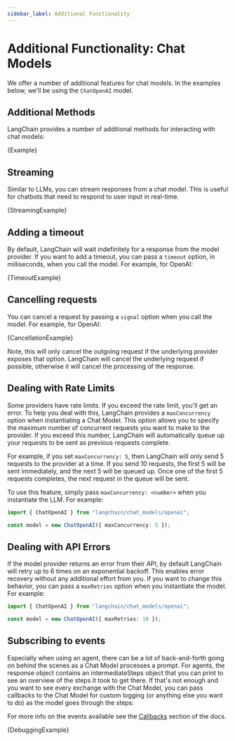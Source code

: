```yaml
---
sidebar_label: Additional Functionality
---
```



# Additional Functionality: Chat Models

We offer a number of additional features for chat models. In the examples below, we'll be using the `ChatOpenAI` model.

## Additional Methods

LangChain provides a number of additional methods for interacting with chat models:

<CodeBlock language="typescript">{Example}</CodeBlock>

## Streaming

Similar to LLMs, you can stream responses from a chat model. This is useful for chatbots that need to respond to user input in real-time.

<CodeBlock language="typescript">{StreamingExample}</CodeBlock>

## Adding a timeout

By default, LangChain will wait indefinitely for a response from the model provider. If you want to add a timeout, you can pass a `timeout` option, in milliseconds, when you call the model. For example, for OpenAI:

<CodeBlock language="typescript">{TimeoutExample}</CodeBlock>

## Cancelling requests

You can cancel a request by passing a `signal` option when you call the model. For example, for OpenAI:

<CodeBlock language="typescript">{CancellationExample}</CodeBlock>

Note, this will only cancel the outgoing request if the underlying provider exposes that option. LangChain will cancel the underlying request if possible, otherwise it will cancel the processing of the response.

## Dealing with Rate Limits

Some providers have rate limits. If you exceed the rate limit, you'll get an error. To help you deal with this, LangChain provides a `maxConcurrency` option when instantiating a Chat Model. This option allows you to specify the maximum number of concurrent requests you want to make to the provider. If you exceed this number, LangChain will automatically queue up your requests to be sent as previous requests complete.

For example, if you set `maxConcurrency: 5`, then LangChain will only send 5 requests to the provider at a time. If you send 10 requests, the first 5 will be sent immediately, and the next 5 will be queued up. Once one of the first 5 requests completes, the next request in the queue will be sent.

To use this feature, simply pass `maxConcurrency: <number>` when you instantiate the LLM. For example:

```typescript
import { ChatOpenAI } from "langchain/chat_models/openai";

const model = new ChatOpenAI({ maxConcurrency: 5 });
```

## Dealing with API Errors

If the model provider returns an error from their API, by default LangChain will retry up to 6 times on an exponential backoff. This enables error recovery without any additional effort from you. If you want to change this behavior, you can pass a `maxRetries` option when you instantiate the model. For example:

```typescript
import { ChatOpenAI } from "langchain/chat_models/openai";

const model = new ChatOpenAI({ maxRetries: 10 });
```

## Subscribing to events

Especially when using an agent, there can be a lot of back-and-forth going on behind the scenes as a Chat Model processes a prompt. For agents, the response object contains an intermediateSteps object that you can print to see an overview of the steps it took to get there. If that's not enough and you want to see every exchange with the Chat Model, you can pass callbacks to the Chat Model for custom logging (or anything else you want to do) as the model goes through the steps:

For more info on the events available see the [Callbacks](/docs/production/callbacks/) section of the docs.

<CodeBlock language="typescript">{DebuggingExample}</CodeBlock>

